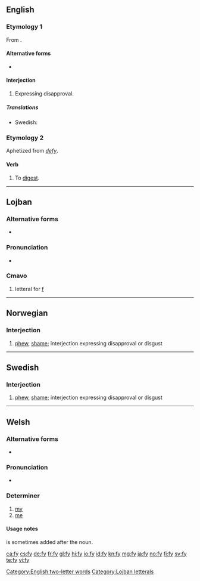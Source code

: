 {{also|Fy|FY|-fy|fy.}}
==English==

===Etymology 1===
From {{etyl|la|en}} {{m|la|fi||pooh!}}.

====Alternative forms====
* {{l|en|fie}}

====Interjection====
{{en-interj}}

# {{lb|en|archaic}} Expressing disapproval.

=====Translations=====
{{trans-top|expression}}
* Swedish: {{t+|sv|fy}}
{{trans-mid}}
{{trans-bottom}}

===Etymology 2===
Aphetized from ''[[defy]]''.

====Verb====
{{head|en|verb}}

# {{lb|en|obsolete}} To [[digest]].

[[Category:English two-letter words]]

----

==Lojban==

===Alternative forms===
* {{l|jbo|fy.}}

===Pronunciation===
* {{IPA|/fə/|lang=jbo}}

===Cmavo===
{{jbo-cmavo|selma'o=BY2}}

# letteral for [[f]]

[[Category:Lojban letterals]]

----

==Norwegian==

===Interjection===
{{head|no|interjection}}

# [[phew]], [[shame]]; interjection expressing disapproval or disgust

----

==Swedish==

===Interjection===
{{head|sv|interjection}}

# [[phew]], [[shame]]; interjection expressing disapproval or disgust

----

==Welsh==

===Alternative forms===
* {{l|cy|’y}}

===Pronunciation===
* {{IPA|[və]|[ə]|[ən]|lang=cy}}

===Determiner===
{{head|cy|determiner|cat2=possessive determiners|triggers [[nasal mutation]]}}

# [[my]]
# [[me]] {{qualifier|as the direct object of a verbal noun}}

====Usage notes====
{{m|cy|i}} is sometimes added after the noun.

[[ca:fy]]
[[cs:fy]]
[[de:fy]]
[[fr:fy]]
[[gl:fy]]
[[hi:fy]]
[[io:fy]]
[[id:fy]]
[[kn:fy]]
[[mg:fy]]
[[ja:fy]]
[[no:fy]]
[[fi:fy]]
[[sv:fy]]
[[te:fy]]
[[vi:fy]]